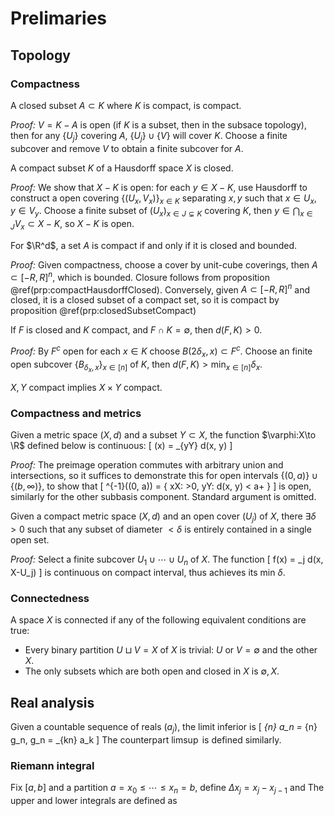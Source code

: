 # Prelimaries 

## Topology {-}

### Compactness {-}

:::{.proposition #closedSubsetCompact}
A closed subset $A\subset K$ where $K$ is compact, is compact. 
:::
_Proof:_ $V=K-A$ is open 
(if $K$ is a subset, then in the subsace topology), then 
for any $\{U_j\}$ covering $A$, $\{U_j\}\cup \{V\}$ will 
cover $K$. Choose a finite subcover and remove $V$ to obtain 
a finite subcover for $A$. 

:::{.proposition #compactHausdorffClosed}
A compact subset $K$ of a Hausdorff space $X$ is closed. 
:::
_Proof:_ We show that $X-K$ is open: for each $y\in X-K$, 
use Hausdorff to construct a open covering $\{(U_x, V_x)\}_{x\in K}$ 
separating $x, y$ such that $x\in U_x, y\in V_y$. 
Choose a finite subset of $(U_x)_{x\in J\subsetneq K}$ covering $K$, 
then $y\in \bigcap_{x\in J} V_x \subset X-K$, so $X-K$ is open. 

:::{.proposition #closedBoundedCompact name="closed+bounded=compact"}
For $\R^d$, a set $A$ is compact if and only if it is 
closed and bounded. 
:::
_Proof:_ Given compactness, choose a cover by unit-cube coverings, 
then $A\subset [-R, R]^n$, which is bounded. Closure follows 
from proposition \@ref(prp:compactHausdorffClosed). 
Conversely, given $A\subset [-R, R]^n$ and closed, it is 
a closed subset of a compact set, so it is compact by proposition 
\@ref(prp:closedSubsetCompact)

:::{.lemma #compactClosedDistance name="finite distance between compact and closed sets"}
If $F$ is closed and $K$ compact, and $F\cap K = \emptyset$, then 
$d(F, K)>0$. 
:::
_Proof:_ By $F^c$ open for each $x\in K$ choose $B(2\delta_x, x)\subset F^c$. 
Choose an finite open subcover $\{B_{\delta_x, x}\}_{x\in [n]}$ of $K$, then 
$d(F, K) > \min_{x\in [n]} \delta_x$. 

:::{.proposition name="compactness and product"}
$X, Y$ compact implies $X\times Y$ compact. 
:::

### Compactness and metrics {-}

:::{.lemma #distanceContinuity name="continuity of distance"}
Given a metric space $(X, d)$ and a subset $Y\subset X$, 
the function $\varphi:X\to \R$ defined below is continuous: 
\[ 
    \varphi(x) = \inf_{y\in Y} d(x, y) 
\] 
:::
_Proof:_ The preimage operation commutes with arbitrary 
union and intersections, so it suffices to demonstrate this 
for open intervals $\{(0, a)\}\cup \{(b, \infty)\}$, to show that 
\[ 
    \varphi^{-1}((0, a)) = \{
        x\in X: \forall \epsilon>0, 
        \exists y\in Y: d(x, y) < a+\epsilon
    \}
\] 
is open, similarly for the other subbasis component. Standard 
argument is omitted. 

:::{.lemma name="Lebesgue number lemma"}
Given a compact metric space $(X, d)$ and an open cover $(U_j)$ 
of $X$, there $\exists\delta>0$ such that any subset of diameter $<\delta$ 
is entirely contained in a single open set. 
:::
_Proof:_ Select a finite subcover $U_1\cup \cdots \cup U_n$ of 
$X$. The function 
\[ 
    f(x) = \min_j d(x, X-U_j)
\] 
is continuous on compact interval, thus achieves its min $\delta$. 


### Connectedness {-}

:::{.definition name="connected sets"}
A space $X$ is connected if any of the following equivalent conditions 
are true: 

- Every binary partition $U\sqcup V=X$ of $X$ is trivial: $U$ or $V=\emptyset$ 
    and the other $X$.
- The only subsets which are both open and closed in $X$ is $\emptyset, X$.   
:::


## Real analysis {-}

:::{.definition name="limit inferior"}
Given a countable sequence of reals $(a_j)$, the limit inferior is 
\[ 
    \liminf_{n\to \infty} a_n = \lim_{n\to \infty} g_n, \quad 
    g_n = \inf_{k\geq n} a_k 
\] 
The counterpart $\limsup$ is defined similarly. 
:::

### Riemann integral {-}

:::{.definition name="Riemann integral"}
Fix $[a, b]$ and a partition $a=x_0\leq \cdots \leq x_n =b$, 
define $\Delta x_j = x_j - x_{j-1}$ and 
\begin{align}
    M_j &= \sup f([x_{j-1} \leq x\leq x_j]), \quad 
    m_j = \inf f([x_{j-1} \leq x\leq x_j]) \\ 
    U(P, f) &= \sum_{j=1}^n M_j \Delta x_j, \quad 
    L(P, f) = \sum_{j=1}^n m_j \Delta x_j 
\end{align}
The upper and lower integrals are defined as 
\begin{align}
    \bar{\int}^b_a f\, d\alpha = \inf U(P, f, \alpha), \quad 
    \underline{\int}^b_a f\, d\alpha = \sup L(P, f, \alpha)
\end{align}
:::